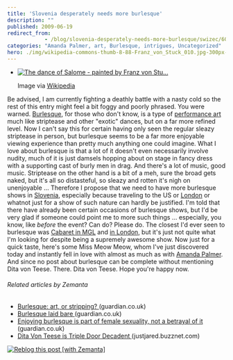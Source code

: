 ```yaml
---
title: 'Slovenia desperately needs more burlesque'
description: ""
published: 2009-06-19
redirect_from: 
            - /blog/slovenia-desperately-needs-more-burlesque/swizec/607
categories: "Amanda Palmer, art, Burlesque, intrigues, Uncategorized"
hero: ./img/wikipedia-commons-thumb-8-88-Franz_von_Stuck_010.jpg-300px-Franz_von_Stuck_010.jpg
---
```

- [![The dance of Salome - painted by Franz von Stu...](./img/wikipedia-commons-thumb-8-88-Franz_von_Stuck_010.jpg-300px-Franz_von_Stuck_010.jpg "The dance of Salome - painted by Franz von Stu...")](http://commons.wikipedia.org/wiki/Image:Franz_von_Stuck_010.jpg)

  Image via [Wikipedia](http://commons.wikipedia.org/wiki/Image:Franz_von_Stuck_010.jpg)

Be advised, I am currently fighting a deathly battle with a nasty cold so the rest of this entry might feel a bit foggy and poorly phrased. You were warned. [Burlesque](http://en.wikipedia.org/wiki/Burlesque "Burlesque"), for those who don&#x27;t know, is a type of [performance art](http://en.wikipedia.org/wiki/Performance_art "Performance art") much like striptease and other &quot;exotic&quot; dances, but on a far more refined level. Now I can&#x27;t say this for certain having only seen the regular sleazy striptease in person, but burlesque seems to be a far more enjoyable viewing experience than pretty much anything one could imagine. What I love about burlesque is that a lot of it doesn&#x27;t even necessarily involve nudity, much of it is just damsels hopping about on stage in fancy dress with a supporting cast of burly men in drag. And there&#x27;s a lot of music, good music. Striptease on the other hand is a bit of a meh, sure the broad gets naked, but it&#x27;s all so distasteful, so sleazy and rotten it&#x27;s nigh on unenjoyable ... Therefore I propose that we need to have more burlesque shows in [Slovenia](<http://maps.google.com/maps?ll=46.05,14.5&amp;spn=10.0,10.0&amp;q=46.05,14.5 (Slovenia)&amp;t=h> "Slovenia"), especially because traveling to the US or [London](http://en.wikipedia.org/wiki/London "London") or whatnot just for a show of such nature can hardly be justified. I&#x27;m told that there have already been certain occasions of burlesque shows, but I&#x27;d be very glad if someone could point me to more such things ... especially, you know, like _before_ the event? Can do? Please do. The closest I&#x27;d ever seen to burlesque was [Cabaret in MGL](http://swizec.com/blog/ljubljana-kabaret-vs-london-cabaret/swizec/28) and [in London](http://swizec.com/blog/london-5/swizec/151), but it&#x27;s just not quite what I&#x27;m looking for despite being a supremely awesome show. Now just for a quick taste, here&#x27;s some Miss Meow Meow, whom I&#x27;ve just discovered today and instantly fell in love with almost as much as with [Amanda Palmer](http://amandapalmer.net "Amanda Palmer").   And since no post about burlesque can be complete without mentioning Dita von Teese. There. Dita von Teese. Hope you&#x27;re happy now.

###### Related articles by Zemanta

- [Burlesque: art, or stripping? ](http://r.zemanta.com/?u=http%3A//www.guardian.co.uk/lifeandstyle/2009/may/01/burlesque-performance-art-stripping&amp;a=4605248&amp;rid=1d21ac4c-34dc-4081-a1b7-0e5785b7fbf1&amp;e=48eec7c03859353ea02fb6b076c0fca2)(guardian.co.uk)
- [Burlesque laid bare ](http://r.zemanta.com/?u=http%3A//www.guardian.co.uk/lifeandstyle/2009/may/15/burlesque-feminism-proud-galleries&amp;a=4928200&amp;rid=1d21ac4c-34dc-4081-a1b7-0e5785b7fbf1&amp;e=cb31739ead0d4c890f497e95591106f2)(guardian.co.uk)
- [Enjoying burlesque is part of female sexuality, not a betrayal of it ](http://r.zemanta.com/?u=http%3A//www.guardian.co.uk/commentisfree/2009/jun/04/burlesque-dance&amp;a=5391526&amp;rid=1d21ac4c-34dc-4081-a1b7-0e5785b7fbf1&amp;e=78d5e063d6d051a628c55c6922439824)(guardian.co.uk)
- [Dita Von Teese is Triple Door Decadent ](http://justjared.buzznet.com/2009/04/02/dita-von-teese-triple-door/)(justjared.buzznet.com)

[![Reblog this post \[with Zemanta\]](http://img.zemanta.com/reblog_e.png?x-id=1d21ac4c-34dc-4081-a1b7-0e5785b7fbf1)](http://reblog.zemanta.com/zemified/1d21ac4c-34dc-4081-a1b7-0e5785b7fbf1/ "Reblog this post \[with Zemanta]")